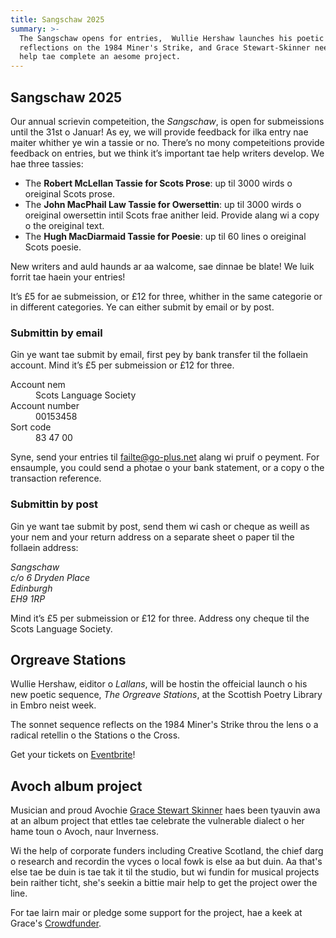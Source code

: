 ```yaml
---
title: Sangschaw 2025
summary: >-
  The Sangschaw opens for entries,  Wullie Hershaw launches his poetic
  reflections on the 1984 Miner's Strike, and Grace Stewart-Skinner needs your
  help tae complete an aesome project.
---
```


## Sangschaw 2025

Our annual scrievin competeition, the _Sangschaw_, is open for submeissions
until the 31st o Januar! As ey, we will provide feedback for ilka entry nae
maiter whither ye win a tassie or no. There’s no mony competeitions provide
feedback on entries, but we think it’s important tae help writers develop. We
hae three tassies:

- The **Robert McLellan Tassie for Scots Prose**: up til 3000 wirds o oreiginal
  Scots prose.
- The **John MacPhail Law Tassie for Owersettin**: up til 3000 wirds o
  oreiginal owersettin intil Scots frae anither leid. Provide alang wi a copy o
  the oreiginal text.
- The **Hugh MacDiarmaid Tassie for Poesie**: up til 60 lines o oreiginal Scots
  poesie.

New writers and auld haunds ar aa walcome, sae dinnae be blate! We luik forrit
tae haein your entries!

It’s £5 for ae submeission, or £12 for three, whither in the same categorie or
in different categories. Ye can either submit by email or by post.

### Submittin by email

Gin ye want tae submit by email, first pey by bank transfer til the follaein
account. Mind it’s £5 per submeission or £12 for three.

<dl>
  <dt>Account nem</dt>
  <dd>Scots Language Society</dd>

  <dt>Account number</dt>
  <dd>00153458</dd>

  <dt>Sort code</dt>
  <dd>83 47 00</dd>
</dl>

Syne, send your entries til [failte@go-plus.net](mailto:failte@go-plus.net)
alang wi pruif o peyment. For ensaumple, you could send a photae o your bank
statement, or a copy o the transaction reference.

### Submittin by post

Gin ye want tae submit by post, send them wi cash or cheque as weill as your
nem and your return address on a separate sheet o paper til the follaein
address:

<address>
Sangschaw<br />
c/o 6 Dryden Place<br />
Edinburgh<br />
EH9 1RP<br />
</address>


Mind it’s £5 per submeission or £12 for three. Address ony cheque til the Scots
Language Society.

## Orgreave Stations

Wullie Hershaw, eiditor o _Lallans_, will be hostin the offeicial launch o his
new poetic sequence, _The Orgreave Stations_, at the Scottish Poetry Library
in Embro neist week.

The sonnet sequence reflects on the 1984 Miner's Strike throu the lens o a
radical retellin o the Stations o the Cross.

Get your tickets on [Eventbrite][orgreave-eventbrite]!

## Avoch album project

Musician and proud Avochie [Grace Stewart Skinner][gs-skinner] haes been tyauvin
awa at an album project that ettles tae celebrate the vulnerable dialect o her
hame toun o Avoch, naur Inverness.

Wi the help of corporate funders including Creative Scotland, the chief darg o
research and recordin the vyces o local fowk is else aa but duin. Aa that's else
tae be duin is tae tak it til the studio, but wi fundin for musical projects
bein raither ticht, she's seekin a bittie mair help to get the project ower the
line.

For tae lairn mair or pledge some support for the project, hae a keek at Grace's
[Crowdfunder][avochie-crowdfunder].

[avochie-crowdfunder]: https://www.crowdfunder.co.uk/p/auchies-spikkin-auchie---debut-album#start
[gs-skinner]: https://gracestewartskinner.co.uk
[orgreave-eventbrite]: https://www.eventbrite.co.uk/e/the-edinburgh-launch-of-the-orgreave-stations-by-william-hershaw-tickets-953488699367

